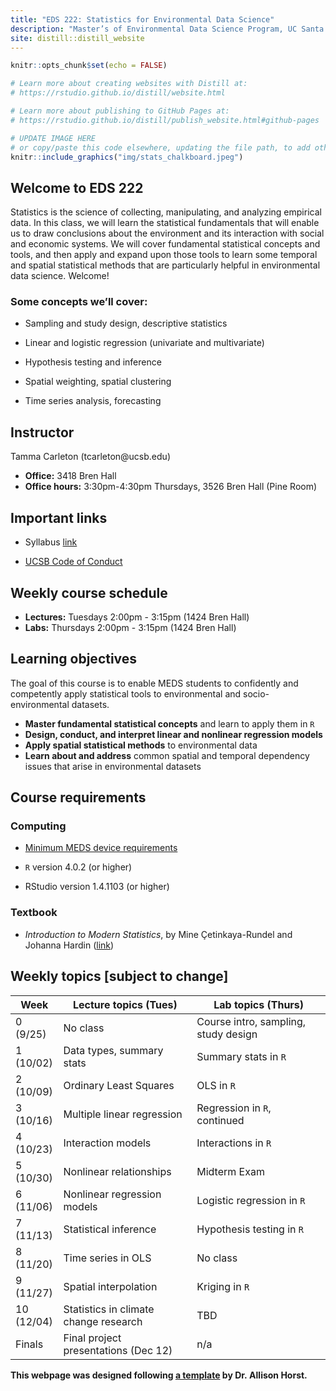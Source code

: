 ```yaml
---
title: "EDS 222: Statistics for Environmental Data Science"
description: "Master’s of Environmental Data Science Program, UC Santa Barbara"
site: distill::distill_website
---
```


```r
knitr::opts_chunk$set(echo = FALSE)

# Learn more about creating websites with Distill at:
# https://rstudio.github.io/distill/website.html

# Learn more about publishing to GitHub Pages at:
# https://rstudio.github.io/distill/publish_website.html#github-pages

```

```r

# UPDATE IMAGE HERE 
# or copy/paste this code elsewhere, updating the file path, to add other images to your site!
knitr::include_graphics("img/stats_chalkboard.jpeg")
```

## Welcome to EDS 222

Statistics is the science of collecting, manipulating, and analyzing empirical data. In this class, we will learn the statistical fundamentals that will enable us to draw conclusions about the environment and its interaction with social and economic systems. We will cover fundamental statistical concepts and tools, and then apply and expand upon those tools to learn some temporal and spatial statistical methods that are particularly helpful in environmental data science. Welcome!  

### Some concepts we'll cover:

- Sampling and study design, descriptive statistics

- Linear and logistic regression (univariate and multivariate)

- Hypothesis testing and inference

- Spatial weighting, spatial clustering

- Time series analysis, forecasting

<!-- - Moving window regression, spatial lag models, spatial auto-correlation -->

<!-- <p style="color: #ba5e00"><b>TO UPDATE THIS PAGE:</b> Open and edit the <b>index.Rmd</b> file, in the project root, to delete this placeholder text and customize with your own!</p> 

## Course description

<p style="color: #ba5e00"><b>NOTE:</b> A lot of this home page information can be directly from your syllabus.</p>

Add your course description here. -->

## Instructor

Tamma Carleton (tcarleton\@ucsb.edu)

-   **Office:** 3418 Bren Hall 
-   **Office hours:** 3:30pm-4:30pm Thursdays, 3526 Bren Hall (Pine Room)

## Important links

-   Syllabus [link](https://www.dropbox.com/scl/fi/pvfengvjl4upf7n4upyi8/EDS-222-Syllabus-Fall-2023.pdf?rlkey=ynr8g259hk59d503mkoyvht3z&dl=0) <!-- (here is the [MEDS optional syllabus template](https://docs.google.com/document/d/1b2CElvwKk-haEA1axY5KvTEBbiSPUf7dIRUNX7gCI6w/edit?usp=sharing)) -->

-   [UCSB Code of Conduct](https://www.sa.ucsb.edu/regulations/student-conduct-code/student-conduct-code)

<!-- -   [Link](https://classroom.github.com/classrooms/89556369-eds222-fall-2021) to course GitHub Classroom -->


## Weekly course schedule

-   **Lectures:** Tuesdays 2:00pm - 3:15pm (1424 Bren Hall)
-   **Labs:** Thursdays 2:00pm - 3:15pm (1424 Bren Hall)

## Learning objectives

The goal of this course is to enable MEDS students to confidently and competently apply statistical tools to environmental and socio-environmental datasets. 

-   **Master fundamental statistical concepts** and learn to apply them in `R`
-   **Design, conduct, and interpret linear and nonlinear regression models** 
-   **Apply spatial statistical methods** to environmental data
-   **Learn about and address** common spatial and temporal dependency issues that arise in environmental datasets

## Course requirements

### Computing

-   [Minimum MEDS device requirements](https://ucsb-meds.github.io/computer_reqs.html)

-   `R` version 4.0.2 (or higher)

-   RStudio version 1.4.1103 (or higher)

### Textbook

-   _Introduction to Modern Statistics_, by Mine Çetinkaya-Rundel and Johanna Hardin ([link](https://openintro-ims.netlify.app/))

## Weekly topics [subject to change] 

| Week | Lecture topics (Tues) | Lab topics (Thurs) |
|------|----------------|----------------|
| 0 (9/25)   | No class        |  Course intro, sampling, study design       |
| 1 (10/02)   | Data types, summary stats  | Summary stats in `R`  |
| 2 (10/09)   |  Ordinary Least Squares        | OLS in `R`     |
| 3 (10/16)   |  Multiple linear regression      | Regression in `R`, continued     |
| 4 (10/23)   | Interaction models         |   Interactions in `R`  |
| 5 (10/30)   | Nonlinear relationships      | Midterm Exam     |
| 6 (11/06)   | Nonlinear regression models         | Logistic regression in `R`     |
| 7 (11/13)   | Statistical inference         | Hypothesis testing in `R`      |
| 8 (11/20)   | Time series in OLS       |  No class    |
| 9 (11/27)  | Spatial interpolation       |   Kriging in `R`   |
| 10 (12/04)   |    Statistics in climate change research      | TBD        |
| Finals   | Final project presentations (Dec 12)        | n/a     |

**This webpage was designed following [a template](https://github.com/allisonhorst/meds-distill-template) by Dr. Allison Horst.**
